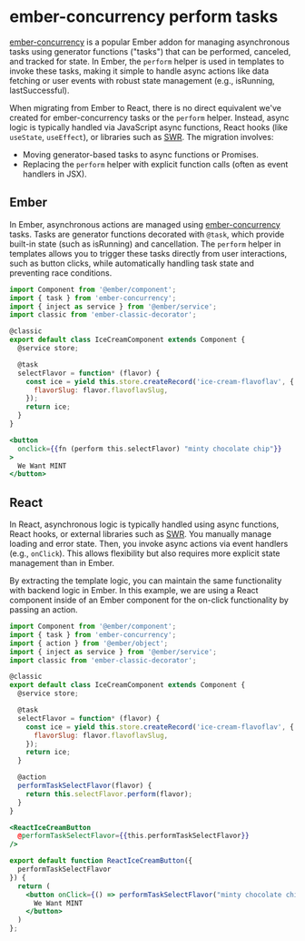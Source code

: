 # ember-concurrency perform tasks

[ember-concurrency](https://ember-concurrency.com/) is a popular Ember addon for managing asynchronous tasks using generator functions ("tasks") that can be performed, canceled, and tracked for state. In Ember, the `perform` helper is used in templates to invoke these tasks, making it simple to handle async actions like data fetching or user events with robust state management (e.g., isRunning, lastSuccessful).

When migrating from Ember to React, there is no direct equivalent we've created for ember-concurrency tasks or the `perform` helper. Instead, async logic is typically handled via JavaScript async functions, React hooks (like `useState`, `useEffect`), or libraries such as [SWR](https://swr.vercel.app/). The migration involves:

- Moving generator-based tasks to async functions or Promises.
- Replacing the `perform` helper with explicit function calls (often as event handlers in JSX).

## Ember

In Ember, asynchronous actions are managed using [ember-concurrency](https://ember-concurrency.com/) tasks. Tasks are generator functions decorated with `@task`, which provide built-in state (such as isRunning) and cancellation. The `perform` helper in templates allows you to trigger these tasks directly from user interactions, such as button clicks, while automatically handling task state and preventing race conditions.

```js title="component.js" showLineNumbers
import Component from '@ember/component';
import { task } from 'ember-concurrency';
import { inject as service } from '@ember/service';
import classic from 'ember-classic-decorator';

@classic
export default class IceCreamComponent extends Component {
  @service store;

  @task
  selectFlavor = function* (flavor) {
    const ice = yield this.store.createRecord('ice-cream-flavoflav', {
      flavorSlug: flavor.flavoflavSlug,
    });
    return ice;
  }
}
```

```hbs title="template.hbs" showLineNumbers
<button
  onclick={{fn (perform this.selectFlavor) "minty chocolate chip"}}
>
  We Want MINT
</button>
```

## React

In React, asynchronous logic is typically handled using async functions, React hooks, or external libraries such as [SWR](https://swr.vercel.app/). You manually manage loading and error state. Then, you invoke async actions via event handlers (e.g., `onClick`). This allows flexibility but also requires more explicit state management than in Ember.

By extracting the template logic, you can maintain the same functionality with backend logic in Ember. In this example, we are using a React component inside of an Ember component for the on-click functionality by passing an action.

```js title="component.js" showLineNumbers
import Component from '@ember/component';
import { task } from 'ember-concurrency';
import { action } from '@ember/object';
import { inject as service } from '@ember/service';
import classic from 'ember-classic-decorator';

@classic
export default class IceCreamComponent extends Component {
  @service store;

  @task
  selectFlavor = function* (flavor) {
    const ice = yield this.store.createRecord('ice-cream-flavoflav', {
      flavorSlug: flavor.flavoflavSlug,
    });
    return ice;
  }

  @action
  performTaskSelectFlavor(flavor) {
    return this.selectFlavor.perform(flavor);
  }
}
```

```hbs title="template.hbs" showLineNumbers
<ReactIceCreamButton 
  @performTaskSelectFlavor={{this.performTaskSelectFlavor}}
/>
```

```jsx title="react-ice-cream-button/index.jsx" showLineNumbers
export default function ReactIceCreamButton({
  performTaskSelectFlavor
}) {
  return (
    <button onClick={() => performTaskSelectFlavor("minty chocolate chip")}>`
      We Want MINT
    </button>
  )
};
```
  